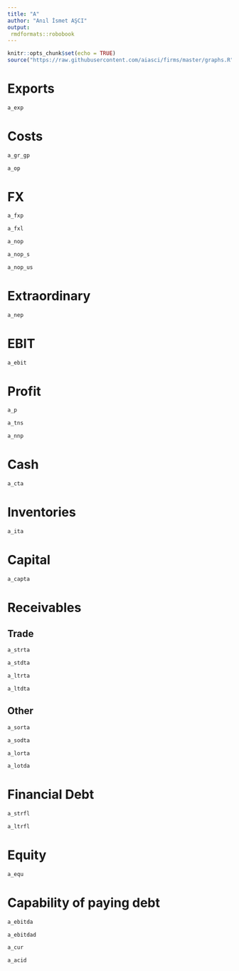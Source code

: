 ```yaml
---
title: "A"
author: "Anıl İsmet AŞCI"
output:
 rmdformats::robobook
---
```


```r
knitr::opts_chunk$set(echo = TRUE)
source("https://raw.githubusercontent.com/aiasci/firms/master/graphs.R")
```



# Exports

```r
a_exp
```


# Costs

```r
a_gr_gp
```

```r
a_op
```


# FX

```r
a_fxp
```


```r
a_fxl
```


```r
a_nop
```

```r
a_nop_s
```

```r
a_nop_us
```


# Extraordinary

```r
a_nep
```


# EBIT

```r
a_ebit
```

# Profit

```r
a_p
```

```r
a_tns
```

```r
a_nnp
```


# Cash

```r
a_cta
```

# Inventories

```r
a_ita
```

# Capital

```r
a_capta
```

# Receivables

## Trade

```r
a_strta
```

```r
a_stdta
```

```r
a_ltrta
```

```r
a_ltdta
```

## Other


```r
a_sorta
```

```r
a_sodta
```

```r
a_lorta
```

```r
a_lotda
```

# Financial Debt


```r
a_strfl
```

```r
a_ltrfl
```

# Equity


```r
a_equ
```

# Capability of paying debt


```r
a_ebitda
```

```r
a_ebitdad
```

```r
a_cur
```

```r
a_acid
```

